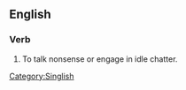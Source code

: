 ==English==

===Verb===
{{infl|en|verb|head=to [[talk]] [[cock]]}}

# {{Singapore}} To talk nonsense or engage in idle chatter.

[[Category:Singlish]]